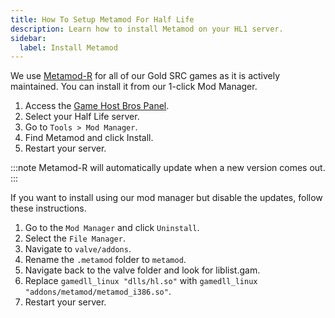 ```yaml
---
title: How To Setup Metamod For Half Life
description: Learn how to install Metamod on your HL1 server.
sidebar:
  label: Install Metamod
---
```


We use [Metamod-R](https://github.com/theAsmodai/metamod-r) for all of our Gold SRC games as it is actively maintained. You can install it from our 1-click Mod Manager.

1. Access the [Game Host Bros Panel](https://panel.gamehostbros.com/).
2. Select your Half Life server.
3. Go to `Tools > Mod Manager`.
4. Find Metamod and click Install.
5. Restart your server.

:::note
Metamod-R will automatically update when a new version comes out.
:::

If you want to install using our mod manager but disable the updates, follow these instructions.

1. Go to the `Mod Manager` and click `Uninstall`.
2. Select the `File Manager`.
3. Navigate to `valve/addons`.
4. Rename the `.metamod` folder to `metamod`.
5. Navigate back to the valve folder and look for liblist.gam.
6. Replace `gamedll_linux "dlls/hl.so"` with `gamedll_linux "addons/metamod/metamod_i386.so"`.
7. Restart your server.
